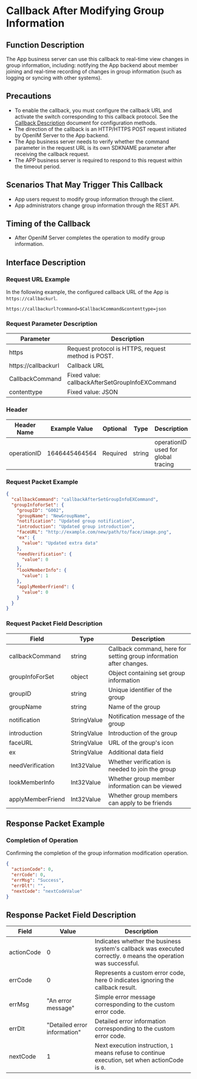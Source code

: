 # Callback After Modifying Group Information

## Function Description
The App business server can use this callback to real-time view changes in group information, including: notifying the App backend about member joining and real-time recording of changes in group information (such as logging or syncing with other systems).

## Precautions
- To enable the callback, you must configure the callback URL and activate the switch corresponding to this callback protocol. See the [Callback Description](../introduction) document for configuration methods.
- The direction of the callback is an HTTP/HTTPS POST request initiated by OpenIM Server to the App backend.
- The App business server needs to verify whether the command parameter in the request URL is its own SDKNAME parameter after receiving the callback request.
- The APP business server is required to respond to this request within the timeout period.

## Scenarios That May Trigger This Callback
- App users request to modify group information through the client.
- App administrators change group information through the REST API.

## Timing of the Callback
- After OpenIM Server completes the operation to modify group information.

## Interface Description

### Request URL Example
In the following example, the configured callback URL of the App is `https://callbackurl`.
```plaintext
https://callbackurl?command=$CallbackCommand&contenttype=json
```

### Request Parameter Description

| Parameter            | Description                                     |
|----------------------|-------------------------------------------------|
| https                | Request protocol is HTTPS, request method is POST. |
| https://callbackurl  | Callback URL                                    |
| CallbackCommand      | Fixed value: callbackAfterSetGroupInfoEXCommand           |
| contenttype          | Fixed value: JSON                               |

### Header
| Header Name | Example Value  | Optional | Type   | Description                        |
|-------------|----------------|----------|--------|------------------------------------|
| operationID | 1646445464564  | Required | string | operationID used for global tracing |

### Request Packet Example
```json
{
  "callbackCommand": "callbackAfterSetGroupInfoEXCommand",
  "groupInfoForSet": {
    "groupID": "G002",
    "groupName": "NewGroupName",
    "notification": "Updated group notification",
    "introduction": "Updated group introduction",
    "faceURL": "http://example.com/new/path/to/face/image.png",
    "ex": {
      "value": "Updated extra data"
    },
    "needVerification": {
      "value": 0
    },
    "lookMemberInfo": {
      "value": 1
    },
    "applyMemberFriend": {
      "value": 0
    }
  }
}
```

### Request Packet Field Description

| Field              | Type        | Description                                        |
|--------------------|-------------|----------------------------------------------------|
| callbackCommand    | string      | Callback command, here for setting group information after changes. |
| groupInfoForSet    | object      | Object containing set group information            |
| groupID            | string      | Unique identifier of the group                     |
| groupName          | string      | Name of the group                                  |
| notification       | StringValue      | Notification message of the group                 |
| introduction       | StringValue      | Introduction of the group                          |
| faceURL            | StringValue      | URL of the group's icon                            |
| ex                 | StringValue | Additional data field                              |
| needVerification   | Int32Value  | Whether verification is needed to join the group   |
| lookMemberInfo     | Int32Value  | Whether group member information can be viewed     |
| applyMemberFriend  | Int32Value  | Whether group members can apply to be friends      |

## Response Packet Example

### Completion of Operation
Confirming the completion of the group information modification operation.

```json
{
  "actionCode": 0,
  "errCode": 0,
  "errMsg": "Success",
  "errDlt": "",
  "nextCode": "nextCodeValue"
}
```

## Response Packet Field Description

| Field       | Value         | Description                                             |
|-------------|---------------|---------------------------------------------------------|
| actionCode  | 0             | Indicates whether the business system's callback was executed correctly. `0` means the operation was successful. |
| errCode     | 0             | Represents a custom error code, here 0 indicates ignoring the callback result.     |
| errMsg      | "An error message" | Simple error message corresponding to the custom error code. |
| errDlt      | "Detailed error information" | Detailed error information corresponding to the custom error code. |
| nextCode    | 1             | Next execution instruction, `1` means refuse to continue execution, set when actionCode is `0`. |
